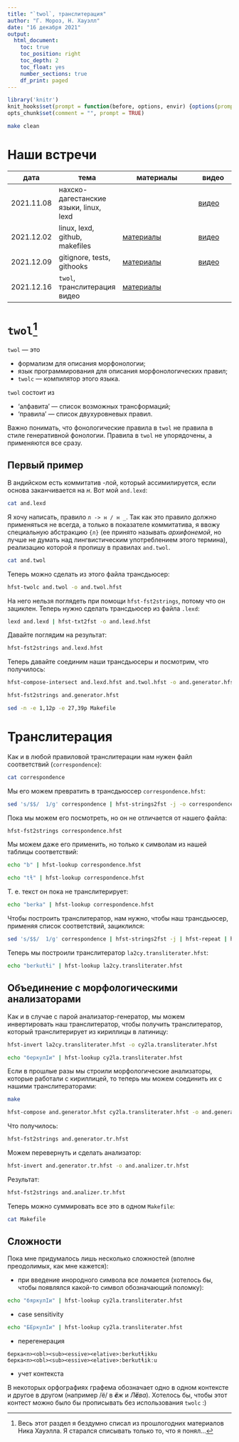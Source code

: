 ```yaml
---
title: "`twol`, транслитерация"
author: "Г. Мороз, Н. Хауэлл"
date: "16 декабря 2021"
output: 
  html_document:
    toc: true
    toc_position: right
    toc_depth: 2
    toc_float: yes
    number_sections: true
    df_print: paged
---
```


```r
library('knitr')
knit_hooks$set(prompt = function(before, options, envir) {options(prompt = "$ ")})
opts_chunk$set(comment = "", prompt = TRUE)
```

```bash
make clean
```

# Наши встречи

| дата       | тема                                   | материалы                                                                                  | видео                                 |
|------------|----------------------------------------|--------------------------------------------------------------------------------------------|---------------------------------------|
| 2021.11.08 | нахско-дагестанские языки, linux, lexd |                                                                                            | [видео](https://youtu.be/oslfxrYjt_A) |
| 2021.12.02 | linux, lexd, github, makefiles         | [материалы](https://agricolamz.github.io/2021.12.02_intro_to_linux_lexd_github_makefiles/) | [видео](https://youtu.be/3ULre3nuIhU) |
| 2021.12.09 | gitignore, tests, githooks             | [материалы](https://agricolamz.github.io/2021.12.09_gitignore_tests_githooks/)             | [видео](https://youtu.be/8v6ajrlOGuA) |
| 2021.12.16 | `twol`, транслитерация видео           | [материалы](https://agricolamz.github.io/2021.12.16_twol_transliteration/)                 |                                       |

# `twol`[^1]

[^1]: Весь этот раздел я бездумно списал из прошлогодних материалов Ника Хауэлла. Я старался списывать только то, что я понял...

`twol` --- это 

* формализм для описания морфонологии;
* язык программирования для описания морфонологических правил;
* `twolc` --- компилятор этого языка.

`twol` состоит из 

* 'алфавита' --- список возможных трансформаций;
* 'правила' --- список двухуровневых правил.

Важно понимать, что фонологические правила в `twol` не правила в стиле генеративной фонологии. Правила в `twol` не упорядочены, а применяются все сразу.

## Первый пример

В андийском есть коммитатив -лой, который ассимилируется, если основа заканчивается на *н*. Вот мой `and.lexd`:

```bash
cat and.lexd
```


Я хочу написать, правило `л -> н / н _`. Так как это правило должно применяться не всегда, а только в показателе коммитатива, я ввожу специальную абстракцию `{л}` (ее принято называть *архифонемой*, но лучше не думать над лингвистическим употреблением этого термина), реализацию которой я пропишу в правилах `and.twol`.

```bash
cat and.twol
```

Теперь можно сделать из этого файла трансдьюcер:

```bash
hfst-twolc and.twol -o and.twol.hfst
```

На него нельзя поглядеть при помощи `hfst-fst2strings`, потому что он зациклен. Теперь нужно сделать трансдьюсер из файла `.lexd`:

```bash
lexd and.lexd | hfst-txt2fst -o and.lexd.hfst
```

Давайте поглядим на результат:
```bash
hfst-fst2strings and.lexd.hfst
```

Теперь давайте соединим наши трансдьюсеры и посмотрим, что получилось:
```bash
hfst-compose-intersect and.lexd.hfst and.twol.hfst -o and.generator.hfst
```

```bash
hfst-fst2strings and.generator.hfst
```

```bash
sed -n -e 1,12p -e 27,39p Makefile
```

# Транслитерация

Как и в любой правиловой транслитерации нам нужен файл соответствий (`correspondence`):

```bash
cat correspondence
```

Мы его можем превратить в трансдьюссер `correspondence.hfst`:

```bash
sed 's/$$/  1/g' correspondence | hfst-strings2fst -j -o correspondence.hfst
```

Пока мы можем его посмотреть, но он не отличается от нашего файла:

```bash
hfst-fst2strings correspondence.hfst
```

Мы можем даже его применить, но только к символам из нашей таблицы соответствий:

```bash
echo "b" | hfst-lookup correspondence.hfst
```

```bash
echo "tɬ" | hfst-lookup correspondence.hfst
```

Т. е. текст он пока не транслитерирует:
```bash
echo "berka" | hfst-lookup correspondence.hfst
```

Чтобы построить транслитератор, нам нужно, чтобы наш трансдьюсер, применяя список соответствий, зациклился:

```bash
sed 's/$$/	1/g' correspondence | hfst-strings2fst -j | hfst-repeat | hfst-concatenate correspondence.hfst - -o la2cy.transliterater.hfst
```

Теперь мы построили транслитератор `la2cy.transliterater.hfst`:

```bash
echo "berkutɬi" | hfst-lookup la2cy.transliterater.hfst
```

## Объединение с морфологическими анализаторами

Как и в случае с парой анализатор-генератор, мы можем инвертировать наш транслитератор, чтобы получить транслитератор, который транслитерирует из кириллицы в латиницу:

```bash
hfst-invert la2cy.transliterater.hfst -o cy2la.transliterater.hfst
```

```bash
echo "беркулIи" | hfst-lookup cy2la.transliterater.hfst
```

Если в прошлые разы мы строили морфологические анализаторы, которые работали с кириллицей, то теперь мы можем соединить их с нашими транслитераторами:

```bash
make
```

```bash
hfst-compose and.generator.hfst cy2la.transliterater.hfst -o and.generator.tr.hfst
```

Что получилось:
```bash
hfst-fst2strings and.generator.tr.hfst
```

Можем перевернуть и сделать анализатор:

```bash
hfst-invert and.generator.tr.hfst -o and.analizer.tr.hfst
```

Результат:
```bash
hfst-fst2strings and.analizer.tr.hfst
```

Теперь можно суммировать все это в одном `Makefile`:

```bash
cat Makefile
```


## Сложности

Пока мне придумалось лишь несколько сложностей (вполне преодолимых, как мне кажется):

* при введение инородного символа все ломается (хотелось бы, чтобы появлялся какой-то символ обозначающий поломку):

```bash
echo "бяркулIи" | hfst-lookup cy2la.transliterater.hfst
```

* case sensitivity

```bash
echo "БЕркулIи" | hfst-lookup cy2la.transliterater.hfst
```

* перегенерация

```
берка<n><obl><sub><essive><elative>:berkutɬikku
берка<n><obl><sub><essive><elative>:berkutɬikːu
```



* учет контекста

В некоторых орфографиях графема обозначает одно в одном контексте и другое в другом (например /ё/ в ***ё**ж* и *Л**ё**ва*). Хотелось бы, чтобы этот контест можно было бы прописывать без использования `twolc` :)